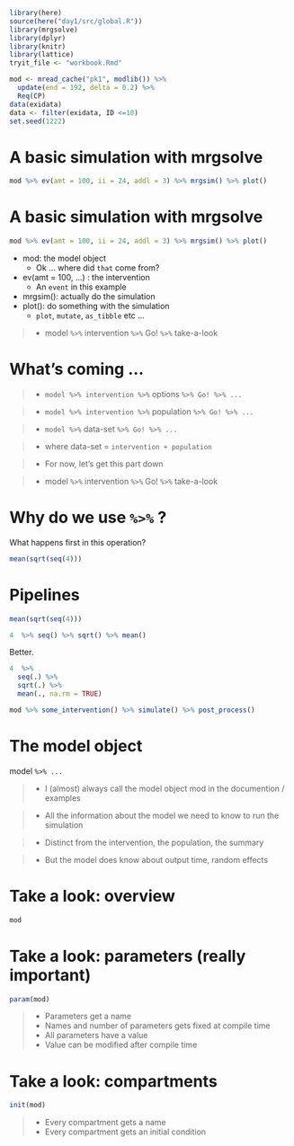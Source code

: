 

```r
library(here)
source(here("day1/src/global.R"))
library(mrgsolve)
library(dplyr)
library(knitr)
library(lattice)
tryit_file <- "workbook.Rmd"
```

```r
mod <- mread_cache("pk1", modlib()) %>% 
  update(end = 192, delta = 0.2) %>% 
  Req(CP)
data(exidata)
data <- filter(exidata, ID <=10)
set.seed(1222)
```

# A basic simulation with mrgsolve
```r
mod %>% ev(amt = 100, ii = 24, addl = 3) %>% mrgsim() %>% plot()
```


# A basic simulation with mrgsolve

```r
mod %>% ev(amt = 100, ii = 24, addl = 3) %>% mrgsim() %>% plot()
```

- <red>mod</red>: the model object
    - Ok ... where did `that` come from?
- <blu>ev(amt = 100, ...)</blu> : the intervention
    - An `event` in this example
- <grn>mrgsim()</grn>: actually do the simulation
- <orng>plot()</orng>: do something with the simulation
    - `plot`, `mutate`, `as_tibble` etc ... 


> - <red>model</red> `%>%` <blu>intervention</blu> `%>%` <grn>Go!</grn> `%>%` <orng>take-a-look</orng> 

# What's coming ...

> - `model %>% intervention %>%` <alrt>options</alrt> `%>% Go! %>% ...`

> - `model %>% intervention %>%` <orng>population</orng> `%>% Go! %>% ...`

> - `model %>%` <purp>data-set</purp> `%>% Go! %>% ...`

> - where <purp>data-set</purp> = `intervention + population`

> - For now, let's get this part down 

> - <red>model</red> `%>%` <blu>intervention</blu> `%>%` <grn>Go!</grn> `%>%` <orng>take-a-look<orng> 


# Why do we use `%>%` ?

What happens first in this operation?

```r
mean(sqrt(seq(4)))
```

# Pipelines

```r
mean(sqrt(seq(4)))
```

```r
4  %>% seq() %>% sqrt() %>% mean()
```

Better.

```r
4  %>% 
  seq(.) %>% 
  sqrt(.) %>% 
  mean(., na.rm = TRUE)
```

```r
mod %>% some_intervention() %>% simulate() %>% post_process()
```


# The model object

<red>mod</red><blk>el</blk> `%>% ... `

> - I (almost) always call the model object <red>mod</red> in the documention / examples

> - All the information about the model we need to know to run the simulation

> - <grn>Distinct</grn> from the intervention, the population, the summary

> - But the model <orng>does</orng> know  about output time, random effects


# Take a look: overview

```r
mod
```

# Take a look: parameters (<red>really important</red>)
```r
param(mod)
```

> - Parameters get a name
> - Names and number of parameters gets fixed at compile time
> - All parameters have a value
> - Value can be modified after compile time

# Take a look: compartments
```r
init(mod)
```

> - Every compartment gets a name
> - Every compartment gets an initial condition
